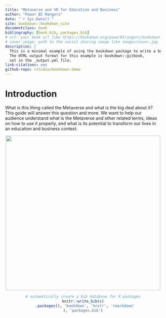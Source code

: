 ```yaml
--- 
title: "Metaverse and VR for Education and Business"
author: "Power BI Rangers"
date: "`r Sys.Date()`"
site: bookdown::bookdown_site
documentclass: book
bibliography: [book.bib, packages.bib]
# url: your book url like https://bookdown.org/powerBIrangers/bookdown
# cover-image: path to the social sharing image like images/cover.jpg
description: |
  This is a minimal example of using the bookdown package to write a book.
  The HTML output format for this example is bookdown::gitbook,
  set in the _output.yml file.
link-citations: yes
github-repo: rstudio/bookdown-demo
---
```


# Introduction

What is this thing called the Metaverse and what is the big deal about it? This guide will answer this question and more. We want to help our audience understand what is the Metaverse and other related terms, ideas on how to use it properly, and what is its potential to transform our lives in an education and business context.

<center>
![](images/metaverse-the-new-reality-1.png){width=500}


```r
# automatically create a bib database for R packages
knitr::write_bib(c(
  .packages(), 'bookdown', 'knitr', 'rmarkdown'
), 'packages.bib')
```
